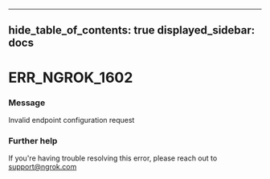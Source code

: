 

---
hide_table_of_contents: true
displayed_sidebar: docs
---


# ERR_NGROK_1602

### Message
Invalid endpoint configuration request

<ErrorDetails />



### Further help
If you're having trouble resolving this error, please reach out to [support@ngrok.com](mailto:support@ngrok.com?subject=Help%20with%20ERR_NGROK_1602)


